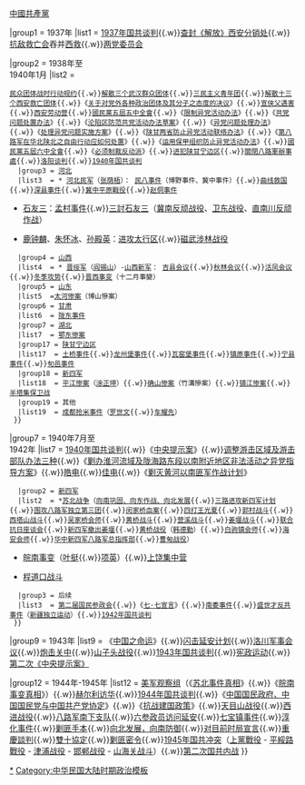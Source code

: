 {{Navbox
|name = 國共摩擦
|title = [[國共摩擦]]（1937年－1945年）
|state = {{{state|collapsed}}}
|above = [[中國國民黨]]{{—w}}[[中國共產黨]]

|group1 = 1937年
|list1 = {{nowrap begin}}[[1937年国共谈判]]{{.w}}[[查封《解放》西安分销处]]{{.w}}[[抗敌救亡会]]吞并[[西北各界抗日救国联合会|西救]]{{.w}}[[两党委员会]]{{nowrap end}}

|group2 = 1938年至<br />1940年1月
|list2 =
 {{Navbox subgroup
   |group1 = [[中国国民党中央委员会|国民党中央]]<br />与[[中国共产党中央委员会|中共中央]]
   |list1  = {{nowrap begin}}[[武汉会战]]{{.w}}[[民众团体战时行动规约]]{{.w}}[[解散三个武汉群众团体]]{{.w}}[[三民主义青年团]]{{.w}}[[解散十三个西安救亡团体]]{{.w}}《[[关于对党外各种政治团体及其分子之态度的决议]]》{{.w}}[[宣侠父|宣侠父遇害]]{{.w}}[[西安劳动营]]{{.w}}[[中國國民黨第五屆中央委員會第五次全體會議|國民黨五屆五中全會]]{{.w}}《[[限制异党活动办法]]》{{.w}}《[[共党问题处置办法]]》{{.w}}《[[沦陷区防范共党活动办法草案]]》{{.w}}《[[异党问题处理办法]]》{{.w}}《[[处理异党问题实施方案]]》{{.w}}《[[陕甘两省防止异党活动联络办法]]》{{.w}}《[[第八路军在华北陕北之自由行动应如何处置]]》{{.w}}《[[运用保甲组织防止异党活动办法]]》{{.w}}[[中國國民黨第五屆中央委員會第六次全體會議|國民黨五屆六中全會]]{{.w}}《[[必须制裁反动派]]》{{.w}}[[1939年胡宗南部进犯陕甘宁边区|进犯陕甘宁边区]]{{.w}}[[關閉八路軍辦事處]]{{.w}}[[洛阳谈判]]{{.w}}[[1940年国共谈判]]{{nowrap end}}
   |group3 = [[河北]]
   |list3  = * {{nowrap begin}}[[河北民军]]（[[张荫梧]]）： [[民八事件]]（博野事件、冀中事件）{{.w}}[[曲线救国]]{{.w}}[[深县事件]]{{.w}}[[冀中平原戰役]]{{.w}}[[赵侗事件]]{{nowrap end}}
* {{nowrap begin}}[[石友三]]：[[孟村事件]]{{.w}}[[三討石友三]]（[[冀南反顽战役]]、[[卫东战役]]、[[直南川反顽作战]]）{{nowrap end}}
* {{nowrap begin}}[[鹿钟麟]]、[[朱怀冰]]、[[孙殿英]]：[[进攻太行区]]{{.w}}[[磁武涉林战役]]{{nowrap end}}
   |group4 = [[山西]]
   |list4  = * {{nowrap begin}}[[晋绥军]]（[[阎锡山]]）-[[山西青年抗敌决死队|山西新军]]： [[吉县会议]]{{.w}}[[秋林会议]]{{.w}}[[活凤会议]]{{.w}}[[1939年晋绥军冬季攻势|冬季攻势]]{{.w}}[[晋西事变]]（十二月事變）{{nowrap end}}
   |group5 = [[山东]]
   |list5  =[[太河惨案]]（博山慘案）
   |group6 = [[甘肃]]
   |list6  = [[陇东事件]]
   |group7 = [[湖北]]
   |list7  = [[鄂东惨案]]
   |group17 = [[陕甘宁边区]]
   |list17  = {{nowrap begin}}[[土桥事件]]{{.w}}[[龙州堡事件]]{{.w}}[[瓦窑堡事件]]{{.w}}[[镇原事件]]{{.w}}[[宁县事件]]{{.w}}[[旬邑事件]]{{nowrap end}}
   |group18 = [[新四军]]
   |list18  = {{nowrap begin}}[[平江惨案]]（[[涂正坤]]）{{.w}}[[确山惨案]]（竹溝慘案）{{.w}}[[镇江惨案]]{{.w}}[[半塔集保卫战]]{{nowrap end}}
   |group19 = 其他
   |list19  = {{nowrap begin}}[[成都抢米事件]]（[[罗世文]]{{.w}}[[车耀先]]）{{nowrap end}}
  }}

|group7 = 1940年7月至<br />1942年
|list7 =
{{Navbox subgroup
   |group1 = [[中国国民党中央委员会|国民党中央]]<br />与[[中国共产党中央委员会|中共中央]]
   |list1  = {{nowrap begin}}[[綦江惨案]]{{.w}}[[1940年国共谈判]]{{.w}}《[[中央提示案]]》{{.w}}[[调整游击区域及游击部队办法三种]]{{.w}}《[[剿办淮河流域及陇海路东段以南附近地区非法活动之异党指导方案]]》{{.w}}[[皓電|皓电]]{{.w}}[[佳电]]{{.w}}《[[剿灭黄河以南匪军作战计划]]》{{nowrap end}}
   |group2 = [[新四军]]
   |list2  = *{{nowrap begin}}[[苏北战争]]（[[向南巩固、向东作战、向北发展]]{{.w}}[[三路进攻新四军计划]]{{.w}}[[八路军独立第三团|围攻八路军独立第三团]]{{.w}}[[闵家桥血案]]{{.w}}[[四打王光夏]]{{.w}}[[郭村战斗]]{{.w}}[[西塔山战斗]]{{.w}}[[吴家桥会师]]{{.w}}[[黄桥战斗]]{{.w}}[[营溪战斗]]{{.w}}[[姜堰战斗]]{{.w}}[[停止苏北内战、一致团结抗日协商会议|联合抗日座谈会]]{{.w}}[[新四军撤出姜堰]]{{.w}}[[黄桥战役]]（[[韩德勤]]）{{.w}}[[白驹镇会师]]{{.w}}[[海安会师]]{{.w}}[[华中新四军八路军总指挥部]]{{.w}}[[曹甸战役]]）{{nowrap end}}
*{{nowrap begin}}[[皖南事变]]（[[叶挺]]{{.w}}[[项英]]）{{.w}}[[上饶集中营]]{{nowrap end}}
*[[程道口战斗]]
   |group3 = 后续
   |list3  = {{nowrap begin}}[[国民参政会|第二届国民参政会]]{{.w}}《[[七·七宣言]]》{{.w}}[[南委事件]]{{.w}}[[盛世才反共事件]]（[[新疆独立运动]]）{{.w}}[[1942年国共谈判]]{{nowrap end}}
  }}

|group9 = 1943年
|list9 = {{nowrap begin}}《[[中国之命运]]》{{.w}}[[闪击延安计划]]{{.w}}[[洛川军事会议]]{{.w}}[[炮击关中]]{{.w}}[[山子头战役]]{{.w}}[[1943年国共谈判]]{{.w}}[[宪政运动]]{{.w}}[[第二次中央提示案|第二次《中央提示案》]]{{nowrap end}}

|group12 = 1944年-1945年
|list12 = {{nowrap begin}}[[美军观察组]]（《[[苏北事件真相]]》{{.w}}《[[皖南事变真相]]》）{{.w}}[[赫尔利访华]]{{.w}}[[1944年国共谈判]]{{.w}}《[[中国国民政府、中国国民党与中国共产党协定]]》{{.w}}《[[抗战建国政策]]》{{.w}}[[天目山战役]]{{.w}}[[西进战役]]{{.w}}[[八路军南下支队]]{{.w}}[[六参政员访问延安]]{{.w}}[[七宝镇事件]]{{.w}}[[淳化事件]]{{.w}}[[剿匪手本]]{{.w}}[[向北发展，向南防御]]{{.w}}[[对目前时局宣言]]{{.w}}[[重慶談判]]{{.w}}[[雙十協定]]{{.w}}[[剿匪密令]]{{.w}}[[1945年国共冲突]]（[[上黨戰役]] - [[平綏路戰役]] - [[津浦战役]] - [[邯郸战役]] - [[山海关战斗 (1945年)|山海关战斗]]）{{.w}}[[第二次国共内战]]{{nowrap end}}
}}<noinclude>
[[Category:国共摩擦|*]]
[[Category:中华民国大陆时期政治模板]]
</noinclude>